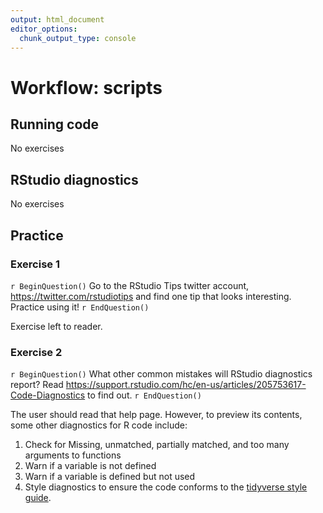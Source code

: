 ```yaml
---
output: html_document
editor_options:
  chunk_output_type: console
---
```


# Workflow: scripts

## Running code

No exercises

## RStudio diagnostics

No exercises

## Practice

### Exercise 1 {.unnumbered .exercise}

`r BeginQuestion()`
Go to the RStudio Tips twitter account, <https://twitter.com/rstudiotips> and find one tip that looks interesting. Practice using it!
`r EndQuestion()`

Exercise left to reader.

### Exercise 2 {.unnumbered .exercise}

`r BeginQuestion()`
What other common mistakes will RStudio diagnostics report?
Read <https://support.rstudio.com/hc/en-us/articles/205753617-Code-Diagnostics> to find out.
`r EndQuestion()`

The user should read that help page. However, to preview its contents, some other diagnostics for R code include:

1.  Check for Missing, unmatched, partially matched, and too many arguments to functions
1.  Warn if a variable is not defined
1.  Warn if a variable is defined but not used
1.  Style diagnostics to ensure the code conforms to the [tidyverse style guide](http://adv-r.had.co.nz/Style.html).
